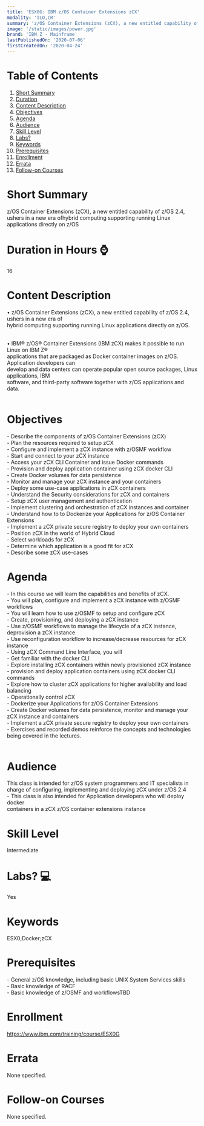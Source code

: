 ```yaml
---
title: 'ESX0G: IBM z/OS Container Extensions zCX'
modality: 'ILO,CR'
summary: 'z/OS Container Extensions (zCX), a new entitled capability of z/OS 2.4, ushers in a new era ofhybrid computing supporting running Linux applications directly on z/OS'
image: '/static/images/power.jpg'
brand: 'IBM Z - Mainframe'
lastPublishedOn: '2020-07-06'
firstCreatedOn: '2020-04-24'
---
```

# Table of Contents
1.  [Short Summary](#short-summary)
2.  [Duration](#duration-in-hours-)
3.  [Content Description](#content-description)
4.  [Objectives](#objectives)
5.  [Agenda](#agenda)
6.  [Audience](#audience)
7.  [Skill Level](#skill-level)
8.  [Labs?](#labs-)
9.  [Keywords](#keywords)
10. [Prerequisites](#prerequisites)
11. [Enrollment](#enrollment)
12. [Errata](#errata)
13. [Follow-on Courses](#follow-on-courses)

# Short Summary
z/OS Container Extensions (zCX), a new entitled capability of z/OS 2.4, ushers in a new era ofhybrid computing supporting running Linux applications directly on z/OS

# Duration in Hours ⌚
16

# Content Description
<p>• z/OS Container Extensions (zCX), a new entitled capability of z/OS 2.4, ushers in a new era of<br/>hybrid computing supporting running Linux applications directly on z/OS.<br/>&nbsp;</p><p>• IBM® z/OS® Container Extensions (IBM zCX) makes it possible to run Linux on IBM Z®<br/>applications that are packaged as Docker container images on z/OS. Application developers can<br/>develop and data centers can operate popular open source packages, Linux applications, IBM<br/>software, and third-party software together with z/OS applications and data.<br/>&nbsp;</p>

# Objectives
<p>- Describe the components of z/OS Container Extensions (zCX)<br/>- Plan the resources required to setup zCX<br/>- Configure and implement a zCX instance with z/OSMF workflow<br/>- Start and connect to your zCX instance<br/>- Access your zCX CLI Container and issue Docker commands<br/>- Provision and deploy application container using zCX docker CLI<br/>- Create Docker volumes for data persistence<br/>- Monitor and manage your zCX instance and your containers<br/>- Deploy some use-case applications in zCX containers<br/>- Understand the Security considerations for zCX and containers<br/>- Setup zCX user management and authentication<br/>- Implement clustering and orchestration of zCX instances and container<br/>- Understand how to to Dockerize your Applications for z/OS Container Extensions<br/>- Implement a zCX private secure registry to deploy your own containers<br/>- Position zCX in the world of Hybrid Cloud<br/>- Select workloads for zCX<br/>- Determine which application is a good fit for zCX<br/>- Describe some zCX use-cases</p>

# Agenda
<p>- In this course we will learn the capabilities and benefits of zCX.<br/>- You will plan, configure and implement a zCX instance with z/OSMF workflows<br/>- You will learn how to use z/OSMF to setup and configure zCX<br/>- Create, provisioning, and deploying a zCX instance<br/>- Use z/OSMF workflows to manage the lifecycle of a zCX instance, deprovision a zCX instance<br/>- Use reconfiguration workflow to increase/decrease resources for zCX instance<br/>- Using zCX Command Line Interface, you will<br/>- Get familiar with the docker CLI<br/>- Explore installing zCX containers within newly provisioned zCX instance<br/>- provision and deploy application containers using zCX docker CLI commands<br/>- Explore how to cluster zCX applications for higher availability and load balancing<br/>- Operationally control zCX<br/>- Dockerize your Applications for z/OS Container Extensions<br/>- Create Docker volumes for data persistence, monitor and manage your zCX instance and containers<br/>- Implement a zCX private secure registry to deploy your own containers<br/>- Exercises and recorded demos reinforce the concepts and technologies being covered in the lectures.<br/>&nbsp;</p>

# Audience
<p>This class is intended for z/OS system programmers and IT specialists in<br/>charge of configuring, implementing and deploying zCX under z/OS 2.4<br/>- This class is also intended for Application developers who will deploy docker<br/>containers in a zCX z/OS container extensions instance</p>

# Skill Level
Intermediate

# Labs? 💻
Yes

# Keywords
ESX0;Docker;zCX

# Prerequisites
<p>- General z/OS knowledge, including basic UNIX System Services skills<br/>- Basic knowledge of RACF<br/>- Basic knowledge of z/OSMF and workflowsTBD</p>

# Enrollment
https://www.ibm.com/training/course/ESX0G

# Errata
None specified.

# Follow-on Courses
None specified.

